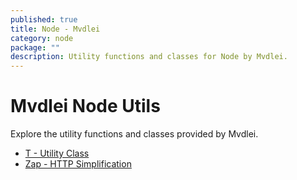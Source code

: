 ```yaml
---
published: true
title: Node - Mvdlei
category: node
package: ""
description: Utility functions and classes for Node by Mvdlei.
---
```


# Mvdlei Node Utils

Explore the utility functions and classes provided by Mvdlei.

- [T - Utility Class](./node/tzod)
- [Zap - HTTP Simplification](./node/zap)
